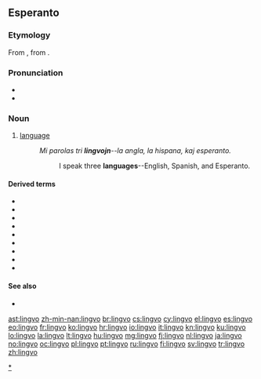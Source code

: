 ==Esperanto==

===Etymology===
From {{etyl|la|eo}} {{term|lingua|lang=la}}, from {{proto|ine-pro|dn̥ǵʰwéh₂s|lang=eo}}.

===Pronunciation===
* {{IPA|/ˈlinɡvo/|lang=eo}}
* {{hyphenation|lin|gvo}}

===Noun===
{{eo-noun}}

# [[language]]
#: ''Mi parolas tri '''lingvojn'''--la angla, la hispana, kaj esperanto.''
#:: I speak three '''languages'''--English, Spanish, and Esperanto.

====Derived terms====
* {{l|eo|faklingvo}}
* {{l|eo|lingvoscienco}}
* {{l|eo|lingvistiko}}
* {{l|eo|lingviko}}
* {{l|eo|lingvisto}}
* {{l|eo|planlingvo}}
* {{l|eo|programlingvo}}
* {{l|eo|lingvaro}}
* {{l|eo|lingvaĵo}}

====See also====
*{{l|eo|lango|gloss=tongue}}

{{eo BRO|3}}

[[Category:eo:Language|*]]

[[ast:lingvo]]
[[zh-min-nan:lingvo]]
[[br:lingvo]]
[[cs:lingvo]]
[[cy:lingvo]]
[[el:lingvo]]
[[es:lingvo]]
[[eo:lingvo]]
[[fr:lingvo]]
[[ko:lingvo]]
[[hr:lingvo]]
[[io:lingvo]]
[[it:lingvo]]
[[kn:lingvo]]
[[ku:lingvo]]
[[lo:lingvo]]
[[la:lingvo]]
[[lt:lingvo]]
[[hu:lingvo]]
[[mg:lingvo]]
[[fj:lingvo]]
[[nl:lingvo]]
[[ja:lingvo]]
[[no:lingvo]]
[[oc:lingvo]]
[[pl:lingvo]]
[[pt:lingvo]]
[[ru:lingvo]]
[[fi:lingvo]]
[[sv:lingvo]]
[[tr:lingvo]]
[[zh:lingvo]]